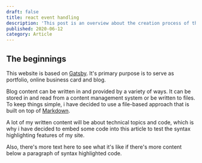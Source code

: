 ```yaml
---
draft: false
title: react event handling
description: 'This post is an overview about the creation process of this site. It will explain the technologies used, the obstacles faced and the solutions found.'
published: 2020-06-12
category: Article
---
```


## The beginnings

This website is based on [Gatsby](https://gatsbyjs.org/). It's primary purpose is to serve as portfolio, online business card and blog.

Blog content can be written in and provided by a variety of ways. It can be stored in and read from a content management system or be written to files. To keep things simple, i have decided to use a file-based approach that is built on top of [Markdown](https://www.markdownguide.org/basic-syntax/).

A lot of my written content will be about technical topics and code, which is why i have decided to embed some code into this article to test the syntax highlighting features of my site.

Also, there's more text here to see what it's like if there's more content below a paragraph of syntax highlighted code.
